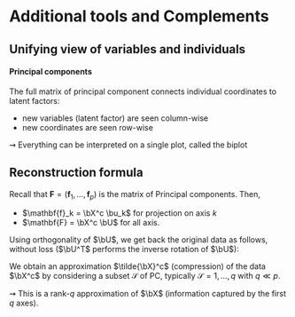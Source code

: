 # Additional tools and Complements

## Unifying view of variables and individuals

#### Principal components

The full matrix of principal component connects  individual coordinates to latent factors:

\begin{equation*}
    \mathrm{PC} = \bX^c \bU = \begin{pmatrix}
    \mathbf{f}_{1} & \mathbf{f}_{2} & \dots & \mathbf{f}_{p}
    \end{pmatrix}
    = \begin{pmatrix} 
    \bc_{1}^\top \\ \bc_{2}^\top \\\dots \\ \bc_{n}^\top 
    \end{pmatrix}
\end{equation*}

\vfill
  
  - new variables (latent factor) are seen column-wise
  - new coordinates are seen row-wise

  $\rightsquigarrow$ Everything can be interpreted on a single plot, called the biplot

## Reconstruction formula

Recall that $\mathbf{F} = (\mathbf{f}_1, \dots, \mathbf{f}_p)$ is the matrix of Principal components. Then,

  - $\mathbf{f}_k = \bX^c \bu_k$ for projection on axis $k$
  - $\mathbf{F} = \bX^c \bU$ for all axis.

Using orthogonality of $\bU$, we get back the original data as follows, without loss ($\bU^T$ performs the inverse rotation of $\bU$):
\begin{equation*}
  \bX^c = \mathbf{F}\bU^\top
\end{equation*}

We obtain an approximation $\tilde{\bX}^c$ (compression) of the data $\bX^c$ by considering a subset $\mathcal{S}$ of PC, typically $\mathcal{S} = {1, \dots, q}$ with $q \ll p$.

\begin{equation*}
  \tilde{\bX}^c = \mathbf{F}_{\mathcal{S}}\bU_{\mathcal{S}}^\top = \bX^c \bU_{\mathcal{S}} \bU_{\mathcal{S}}^\top
\end{equation*}

$\rightsquigarrow$ This is a rank-$q$ approximation of $\bX$ (information captured by the first $q$ axes).
